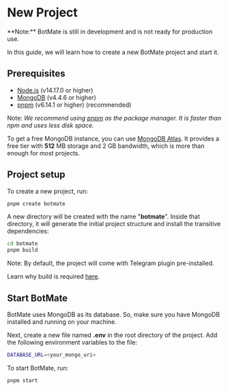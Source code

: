 
# New Project

<Callout emoji='👾'>
	**Note:** BotMate is still in development and is not ready for production use.
</Callout>

In this guide, we will learn how to create a new BotMate project and start it.

## Prerequisites

- [Node.js](https://nodejs.org/en/) (v14.17.0 or higher)
- [MongoDB](https://www.mongodb.com/) (v4.4.6 or higher)
- [pnpm](https://pnpm.io/) (v6.14.1 or higher) (recommended)

Note: _We recommend using [pnpm](https://pnpm.io/) as the package manager. It is faster than npm and uses less disk space._

To get a free MongoDB instance, you can use [MongoDB Atlas](https://www.mongodb.com/cloud/atlas).
It provides a free tier with **512** MB storage and 2 GB bandwidth, which is more than enough for most projects.

## Project setup

To create a new project, run:

```bash
pnpm create botmate
```

A new directory will be created with the name "**botmate**". Inside that directory, it will generate the initial project structure and install the transitive dependencies:

```bash
cd botmate
pnpm build
```

Note: By default, the project will come with Telegram plugin pre-installed.

Learn why build is required [here](/plugins-development/introduction).

## Start BotMate

BotMate uses MongoDB as its database. So, make sure you have MongoDB installed and running on your machine.

Next, create a new file named **.env** in the root directory of the project. Add the following environment variables to the file:

```bash
DATABASE_URL=<your_mongo_uri>
```

To start BotMate, run:

```bash
pnpm start
```
